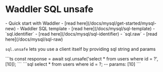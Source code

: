 
# Waddler SQL unsafe
<Prerequisites>
- Quick start with Waddler - [read here](/docs/mysql/get-started/mysql-new)
- Waddler SQL template - [read here](/docs/mysql/sql-template)
- `sql.identifier` - [read here](/docs/mysql/sql-identifier)
- `sql.raw` - [read here](/docs/mysql/sql-raw)
</Prerequisites>
<br/>

`sql.unsafe` lets you use a client itself by providing sql string and params

<Section>
```ts
const response = await sql.unsafe('select * from users where id = ?', [10]);
```
```sql
select * from users where id = ?; -- params: [10]
```
</Section>